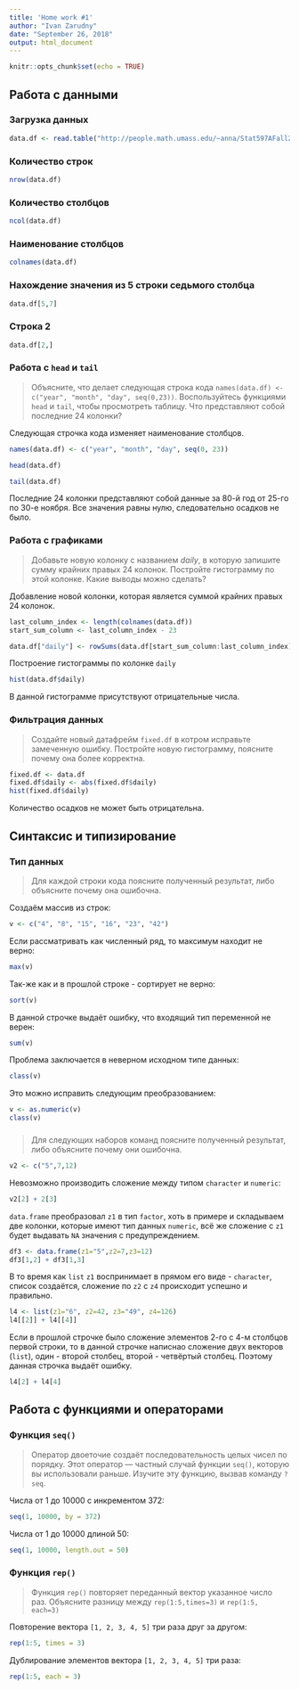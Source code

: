 ```yaml
---
title: 'Home work #1'
author: "Ivan Zarudny"
date: "September 26, 2018"
output: html_document
---
```


```r
knitr::opts_chunk$set(echo = TRUE)
```

## Работа с данными

### Загрузка данных

```r
data.df <- read.table("http://people.math.umass.edu/~anna/Stat597AFall2016/rnf6080.dat", header = TRUE)
```

### Количество строк

```r
nrow(data.df)
```

### Количество столбцов

```r
ncol(data.df)
```

### Наименование столбцов

```r
colnames(data.df)
```

### Нахождение значения из 5 строки седьмого столбца

```r
data.df[5,7]
```

### Строка 2

```r
data.df[2,]
```

### Работа с ``head`` и ``tail``
>Объясните, что делает следующая строка кода ``names(data.df) <- c("year", "month", "day", seq(0,23))``. Воспользуйтесь функциями ``head`` и ``tail``, чтобы просмотреть таблицу. Что представляют собой последние 24 колонки?

Следующая строчка кода изменяет наименование столбцов.
```r
names(data.df) <- c("year", "month", "day", seq(0, 23))
```

```r
head(data.df)
```

```r
tail(data.df)
```

Последние 24 колонки представляют собой данные за 80-й год от 25-го по 30-е ноября. Все значения равны нулю, следовательно осадков не было.

### Работа с графиками
>Добавьте новую колонку с названием *daily*, в которую запишите сумму крайних правых 24 колонок. Постройте гистограмму по этой колонке. Какие выводы можно сделать?

Добавление новой колонки, которая является суммой крайних правых 24 колонок.
```r
last_column_index <- length(colnames(data.df))
start_sum_column <- last_column_index - 23

data.df["daily"] <- rowSums(data.df[start_sum_column:last_column_index])
```

Построение гистограммы по колонке ``daily``
```r
hist(data.df$daily)
```

В данной гистограмме присутствуют отрицательные числа.

### Фильтрация данных
>Создайте новый датафрейм ``fixed.df`` в котром исправьте замеченную ошибку. Постройте новую гистограмму, поясните почему она более корректна.

```r
fixed.df <- data.df
fixed.df$daily <- abs(fixed.df$daily)
hist(fixed.df$daily)
```

Количество осадков не может быть отрицательна.

## Синтаксис и типизирование

### Тип данных
>Для каждой строки кода поясните полученный результат, либо объясните почему она ошибочна.

Создаём массив из строк:
```r
v <- c("4", "8", "15", "16", "23", "42")
```

Если рассматривать как численный ряд, то максимум находит не верно:
```r
max(v)
```

Так-же как и в прошлой строке - сортирует не верно:
```r
sort(v)
```

В данной строчке выдаёт ошибку, что входящий тип переменной не верен:
```r
sum(v)
```

Проблема заключается в неверном исходном типе данных:

```r
class(v)
```

Это можно исправить следующим преобразованием:
```r
v <- as.numeric(v)
class(v)
```

###
>Для следующих наборов команд поясните полученный результат, либо объясните почему они ошибочна.

```r
v2 <- c("5",7,12)
```

Невозможно производить сложение между типом ``character`` и ``numeric``:
```r
v2[2] + 2[3]
```

``data.frame`` преобразовал ``z1`` в тип ``factor``, хоть в примере и складываем две колонки, которые имеют тип данных ``numeric``, всё же сложение с ``z1`` будет выдавать ``NA`` значения с предупреждением.
```r
df3 <- data.frame(z1="5",z2=7,z3=12)
df3[1,2] + df3[1,3]
```

В то время как ``list`` ``z1`` воспринимает в прямом его виде - ``character``, список создаётся, сложение по ``z2`` с ``z4`` происходит успешно и правильно.
```r
l4 <- list(z1="6", z2=42, z3="49", z4=126)
l4[[2]] + l4[[4]]
```

Если в прошлой строчке было сложение элементов 2-го с 4-м столбцов первой строки, то в данной строчке написнао сложение двух векторов (``list``), один - второй столбец, второй - четвёртый столбец. Поэтому данная строчка выдаёт ошибку.
```r
l4[2] + l4[4]
```

## Работа с функциями и операторами

### Функция ``seq()``
>Оператор двоеточие создаёт последовательность целых чисел по порядку. Этот оператор — частный случай функции ``seq()``, которую вы использовали раньше. Изучите эту функцию, вызвав команду ``?seq``.

Числа от 1 до 10000 с инкрементом 372:
```r
seq(1, 10000, by = 372)
```

Числа от 1 до 10000 длиной 50:
```r
seq(1, 10000, length.out = 50)
```


### Функция ``rep()``
>Функция ``rep()`` повторяет переданный вектор указанное число раз. Объясните разницу между ``rep(1:5,times=3)`` и ``rep(1:5, each=3)``

Повторение вектора ``[1, 2, 3, 4, 5]`` три раза друг за другом:
```r
rep(1:5, times = 3)
```

Дублирование элементов вектора ``[1, 2, 3, 4, 5]`` три раза:
```r
rep(1:5, each = 3)
```
